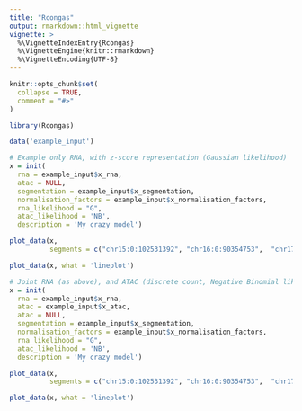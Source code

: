 ```yaml
---
title: "Rcongas"
output: rmarkdown::html_vignette
vignette: >
  %\VignetteIndexEntry{Rcongas}
  %\VignetteEngine{knitr::rmarkdown}
  %\VignetteEncoding{UTF-8}
---
```


```r
knitr::opts_chunk$set(
  collapse = TRUE,
  comment = "#>"
)
```

```r
library(Rcongas)

data('example_input')

# Example only RNA, with z-score representation (Gaussian likelihood)
x = init(
  rna = example_input$x_rna,
  atac = NULL,
  segmentation = example_input$x_segmentation,
  normalisation_factors = example_input$x_normalisation_factors,
  rna_likelihood = "G", 
  atac_likelihood = 'NB',
  description = 'My crazy model')

plot_data(x, 
          segments = c("chr15:0:102531392", "chr16:0:90354753",  "chr17:0:81195210"))

plot_data(x, what = 'lineplot')

```

```r
# Joint RNA (as above), and ATAC (discrete count, Negative Binomial likelihood)
x = init(
  rna = example_input$x_rna,
  atac = example_input$x_atac,
  atac = NULL,
  segmentation = example_input$x_segmentation,
  normalisation_factors = example_input$x_normalisation_factors,
  rna_likelihood = "G", 
  atac_likelihood = 'NB',
  description = 'My crazy model')

plot_data(x, 
          segments = c("chr15:0:102531392", "chr16:0:90354753",  "chr17:0:81195210"))

plot_data(x, what = 'lineplot')

```
